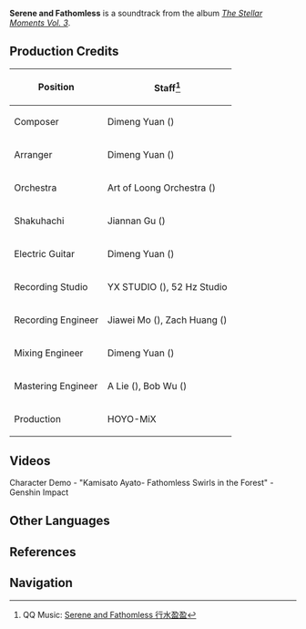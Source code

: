 {{Soundtrack Infobox
|title          = 
|image          = The Stellar Moments Vol. 3.png
|album          = The Stellar Moments Vol. 3
|disc           = 
|number         = 11
|featured       =
|featured2      =
|featured3      =
|featured_disc  =
|featured_disc2 =
|featured_disc3 =
|youtube_id     = xmBUSYgGeVs
|spotify_id     = 082fG4OpnIoePJ1X8SBCRB
|played_in      = Character Demo
|during         = [https://youtu.be/KxMs7IsSTgs Character Demo - "Kamisato Ayato: Fathomless Swirls in the Forest"]
|domain         =
|previous       = Wishes Unspoken
|next           = There Is No Escape
}}
'''Serene and Fathomless''' is a soundtrack from the album ''[[The Stellar Moments Vol. 3]]''.

==Production Credits==
{| class="wikitable" style="text-align:left; height:0.5em"
! Position
! Staff<ref>QQ Music: [https://y.qq.com/n/ryqq/songDetail/003lsnvq3HKbXw Serene and Fathomless 行水盈盈]</ref>
|-
! Composer
| Dimeng Yuan ({{zh|苑迪萌}})
|-
! Arranger
| Dimeng Yuan ({{zh|苑迪萌}})
|-
! Orchestra
| Art of Loong Orchestra ({{zh|龙之艺交响乐团}})
|-
! Shakuhachi
| Jiannan Gu ({{zh|顾剑楠}})
|-
! Electric Guitar
| Dimeng Yuan ({{zh|苑迪萌}})
|-
! Recording Studio
| YX STUDIO ({{zh|上海音像公司录音棚}}), 52&nbsp;Hz Studio
|-
! Recording Engineer
| Jiawei Mo ({{zh|莫家伟}}), Zach Huang ({{zh|黄巍}})
|-
! Mixing Engineer
| Dimeng Yuan ({{zh|苑迪萌}})
|-
! Mastering Engineer
| A Lie ({{zh|阿烈}}), Bob Wu ({{zh|吴身宝}})
|-
! Production
| HOYO-MiX
|}

==Videos==
<gallery>
Character Demo - "Kamisato Ayato- Fathomless Swirls in the Forest" - Genshin Impact
</gallery>
<!--
==Trivia==
-->
==Other Languages==
{{Other Languages
|en      = Serene and Fathomless
|zhs     = 行水盈盈
|zhs_rm  = Xíngshuǐ Yíngyíng
|zht     = 行水盈盈
|zht_rm  = Xíngshuǐ Yíngyíng
|zh_tl   = 
|ja      = 流水盈盈
|ja_rm   = Ryuusui Eiei{{Assumed}}
|ja_tl   = 
}}

==References==
{{Reflist}}

==Navigation==
{{Soundtrack Navbox|The Stellar Moments}}
